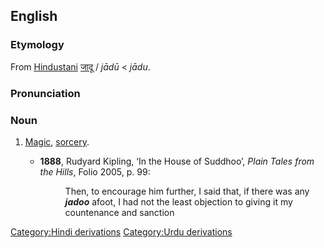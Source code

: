 ==English==

===Etymology===
From [[w:Hindustani|Hindustani]] [[जादू]] / {{ur-Arab|[[جادو#Urdu|جادو]]}} ''jādū'' < {{Pers.}} {{fa-Arab|[[جادو]]}} ''jādu''.

===Pronunciation===
{{IPA|/ˈdʒɑːduː/}}

===Noun===
{{en-noun|-}}

# {{India}} [[magic|Magic]], [[sorcery]].
#*'''1888''', Rudyard Kipling, ‘In the House of Suddhoo’, ''Plain Tales from the Hills'', Folio 2005, p. 99:
#*:Then, to encourage him further, I said that, if there was any '''''jadoo''''' afoot, I had not the least objection to giving it my countenance and sanction

[[Category:Hindi derivations]]
[[Category:Urdu derivations]]